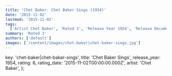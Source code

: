 ```yaml
---
title: 'Chet Baker: Chet Baker Sings (1954)'
date: '2015-11-02'
lastmod: '2015-11-02'
tags:
  ['Artist Chet Baker', 'Rated 3', 'Release Year 1954', 'Release Decade 1950']
summary: 'Rated 3'
authors: ['default']
images: ['/content/images/chet-baker|chet-baker-sings.jpg']
---
```


  key: 'chet-baker|chet-baker-sings',
  title: 'Chet Baker Sings',
  release_year: 1954,
  rating: 6,
  rating_date: '2015-11-02T00:00:00.000Z',
  artist: 'Chet Baker',
};

<MusicRating data={data} />
